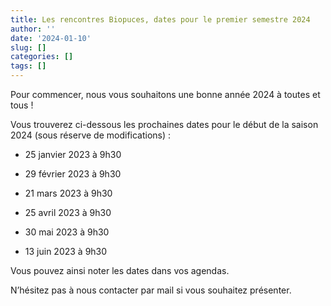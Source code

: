 ```yaml
---
title: Les rencontres Biopuces, dates pour le premier semestre 2024
author: ''
date: '2024-01-10'
slug: []
categories: []
tags: []
---
```


Pour commencer, nous vous souhaitons une bonne année 2024 à toutes et tous !

Vous trouverez ci-dessous les prochaines dates pour le début de la saison 2024 (sous réserve de modifications) : 

* 25 janvier 2023 à 9h30 

* 29 février 2023 à 9h30

* 21 mars 2023 à 9h30 

* 25 avril 2023 à 9h30  

* 30 mai 2023 à 9h30

* 13 juin 2023 à 9h30

Vous pouvez ainsi noter les dates dans vos agendas. 

N'hésitez pas à nous contacter par mail si vous souhaitez présenter.